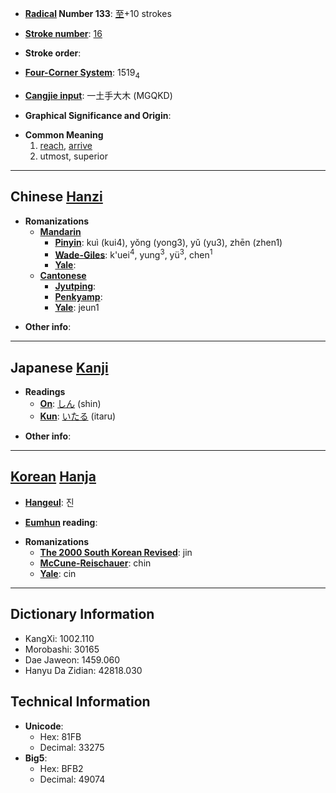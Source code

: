 * '''[[Wiktionary:Chinese radical index| Radical]] Number 133''': [[Wiktionary:Chinese radical index 至|至]]+10 strokes

* '''[[Wiktionary:Chinese total strokes index|Stroke number]]''': [[Wiktionary:Chinese total strokes index 16|16]]

* '''Stroke order''': 

* '''[[Wiktionary:Chinese four corner index|Four-Corner System]]''': 1519<sub>4</sub>

* '''[[Wiktionary:Chinese Cangjie index|Cangjie input]]''': 一土手大木 (MGQKD)

* '''Graphical Significance and Origin''': 

* '''Common Meaning'''
*# [[reach]], [[arrive]]
*# utmost, superior


----

== Chinese [[Hanzi]] ==

* '''Romanizations'''
** '''[[Mandarin]]'''
*** '''[[Pinyin]]''': kuì (kui4), yǒng (yong3), yǔ (yu3), zhēn (zhen1)
*** '''[[Wade-Giles]]''': k'uei<sup>4</sup>, yung<sup>3</sup>, yü<sup>3</sup>, chen<sup>1</sup>
*** '''[[Yale]]''': 
** '''[[Cantonese]]'''
*** '''[[Jyutping]]''':
*** '''[[Penkyamp]]''': 
*** '''[[Yale]]''': jeun1

* '''Other info''': 

----

== Japanese [[Kanji]] ==

* '''Readings'''
** '''[[On]]''': [[しん]] (shin)
** '''[[Kun]]''': [[いたる]] (itaru)

* '''Other info''':  

----

== [[Korean]] [[Hanja]] ==

* '''[[Hangeul]]''': 진

* '''[[Eumhun]] reading''': 

* '''Romanizations'''
** '''[[The 2000 South Korean Revised Romanization|The 2000 South Korean Revised]]''': jin
** '''[[McCune-Reischauer]]''': chin
** '''[[Yale]]''': cin

----

== Dictionary Information ==

* KangXi: 1002.110
* Morobashi: 30165
* Dae Jaweon: 1459.060
* Hanyu Da Zidian: 42818.030

== Technical Information ==

* '''Unicode''':
** Hex: 81FB
** Decimal: 33275
* '''Big5''':
** Hex: BFB2
** Decimal: 49074